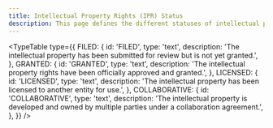 ```yaml
---
title: Intellectual Property Rights (IPR) Status
description: This page defines the different statuses of intellectual property rights (IPR).
---
```


<TypeTable
  type={{
    FILED: {
      id: 'FILED',
      type: 'text',
      description:
        'The intellectual property has been submitted for review but is not yet granted.',
    },
    GRANTED: {
      id: 'GRANTED',
      type: 'text',
      description:
        'The intellectual property rights have been officially approved and granted.',
    },
    LICENSED: {
      id: 'LICENSED',
      type: 'text',
      description:
        'The intellectual property has been licensed to another entity for use.',
    },
    COLLABORATIVE: {
      id: 'COLLABORATIVE',
      type: 'text',
      description:
        'The intellectual property is developed and owned by multiple parties under a collaboration agreement.',
    },
  }}
/>
